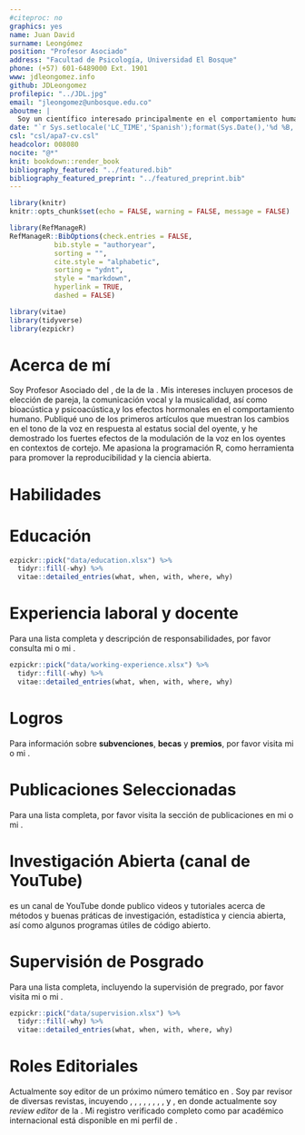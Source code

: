 ```yaml
---
#citeproc: no
graphics: yes
name: Juan David
surname: Leongómez
position: "Profesor Asociado"
address: "Facultad de Psicología, Universidad El Bosque"
phone: (+57) 601-6489000 Ext. 1901
www: jdleongomez.info
github: JDLeongomez
profilepic: "../JDL.jpg"
email: "jleongomez@unbosque.edu.co"
aboutme: |
  Soy un científico interesado principalmente en el comportamiento humano, así como en los métodos cuantitativos y la ciencia reproducible.
date: "`r Sys.setlocale('LC_TIME','Spanish');format(Sys.Date(),'%d %B, %Y')`"
csl: "csl/apa7-cv.csl"
headcolor: 008080
nocite: "@*"
knit: bookdown::render_book
bibliography_featured: "../featured.bib"
bibliography_featured_preprint: "../featured_preprint.bib"
---
```


```r
library(knitr)
knitr::opts_chunk$set(echo = FALSE, warning = FALSE, message = FALSE)

library(RefManageR)
RefManageR::BibOptions(check.entries = FALSE,
           bib.style = "authoryear",
           sorting = "",
           cite.style = "alphabetic",
           sorting = "ydnt",
           style = "markdown",
           hyperlink = TRUE,
           dashed = FALSE)

library(vitae)
library(tidyverse)
library(ezpickr)
```

# Acerca de mí

Soy Profesor Asociado del [\textcolor{teal}{Laboratorio de Análisis del Comportamiento Humano (LACH)}](https://www.psicologia.unbosque.edu.co/lach), de la [\textcolor{teal}{Facultad de Psicología}](https://www.uelbosque.edu.co/psicologia) de la [\textcolor{teal}{Universidad El Bosque}](https://www.uelbosque.edu.co/). Mis intereses incluyen procesos de elección de pareja, la comunicación vocal y la musicalidad, así como bioacústica y psicoacústica,y los efectos hormonales en el comportamiento humano. Publiqué uno de los primeros artículos que muestran los cambios en el tono de la voz en respuesta al estatus social del oyente, y he demostrado los fuertes efectos de la modulación de la voz en los oyentes en contextos de cortejo. Me apasiona la programación R, como herramienta para promover la reproducibilidad y la ciencia abierta.

# Habilidades

\begin{cvskills}
  \cvskill
    {Programación}
    {R (avanzado: todo el procesamiento de datos, análisis, diagramas y tablas -e incluso esta HV- hechas en R)}

  \cvskill
    {Informes reproducibles}
    {Markdown/Rmarkdown (incluyendo {\fontfamily{cmr}\selectfont\LaTeX} y HTML\faHtml5)}

  \cvskill
    {Investigación Cuantitativa}
    {Modelado estadístico, modelos de efectos mixtos, selección y promediación de modelos, \textit{Machine Learning}}

  \cvskill
    {Software}
    {R, RStudio, Praat, Audacity, InkScape, Mendeley, Zotero}

  \cvskill
    {Idiomas}
    {Inglés/Español}
\end{cvskills}

# Educación

```r
ezpickr::pick("data/education.xlsx") %>%
  tidyr::fill(-why) %>%
  vitae::detailed_entries(what, when, with, where, why)
```

# Experiencia laboral y docente

Para una lista completa y descripción de responsabilidades, por favor consulta mi [\textcolor{teal}{sitio web}](https://jdleongomez.info/es/#experience) o mi [\textcolor{teal}{CV detallada}](https://jdleongomez.info/es/files/jdl_cv_es.pdf).

```r
ezpickr::pick("data/working-experience.xlsx") %>%
  tidyr::fill(-why) %>%
  vitae::detailed_entries(what, when, with, where, why)
```

# Logros
Para información sobre **subvenciones**, **becas** y **premios**, por favor visita mi [\textcolor{teal}{sitio web}](https://jdleongomez.info/es/#accomplishments) o mi [\textcolor{teal}{CV detallada}](https://jdleongomez.info/es/files/jdl_cv_es.pdf).

# Publicaciones Seleccionadas

Para una lista completa, por favor visita la sección de publicaciones en mi [\textcolor{teal}{sitio web}](https://jdleongomez.info/es/publication/) o mi [\textcolor{teal}{CV detallada}](https://jdleongomez.info/es/files/jdl_cv_es.pdf).

## \textcolor{teal}{\textit{Preprints} y Artículos en Revisión Seleccionados}

\begingroup
\setlength{\parindent}{-0.5in}
\setlength{\leftskip}{0.5in}

::: {#refs_featured_preprint}
:::
\endgroup

## \textcolor{teal}{Artículos Seleccionados}

\begingroup
\setlength{\parindent}{-0.5in}
\setlength{\leftskip}{0.5in}

::: {#refs_featured}
:::
\endgroup

# Investigación Abierta (canal de YouTube)

[\textcolor{red}{\faYoutubePlay} \textcolor{teal}{Investigación Abierta} ](https://www.youtube.com/c/InvestigaciónAbierta) es un canal de YouTube donde publico videos y tutoriales acerca de métodos y buenas práticas de investigación, estadística y ciencia abierta, así como algunos programas útiles de código abierto.


# Supervisión de Posgrado

Para una lista completa, incluyendo la supervisión de pregrado, por favor visita mi [\textcolor{teal}{sitio web}](https://jdleongomez.info/es/team/#students) o mi [\textcolor{teal}{CV detallada}](https://jdleongomez.info/es/files/jdl_cv_es.pdf).

```r
ezpickr::pick("data/supervision.xlsx") %>%
  tidyr::fill(-why) %>%
  vitae::detailed_entries(what, when, with, where, why)
```

# Roles Editoriales

Actualmente soy editor de un próximo número temático en [\textcolor{teal}{Philosophical Transactions B}](https://royalsocietypublishing.org/journal/rstb). Soy par revisor de diversas revistas, incuyendo [\textcolor{teal}{Proceedings of the Royal Society B}](https://royalsocietypublishing.org/journal/rspb), [\textcolor{teal}{Royal Society Open Science}](https://royalsocietypublishing.org/journal/rsos), [\textcolor{teal}{Evolution and Human Behavior}](https://www.sciencedirect.com/journal/evolution-and-human-behavior), [\textcolor{teal}{Scientific Reports}](https://www.nature.com/srep/), [\textcolor{teal}{Basic and Applied Social Psychology}](https://www.tandfonline.com/toc/hbas20/current),
[\textcolor{teal}{Cortex}](https://www.journals.elsevier.com/cortex), [\textcolor{teal}{Perception}](https://journals.sagepub.com/home/pec),
[\textcolor{teal}{Evolutionary Psychology}](https://journals.sagepub.com/home/evp), y [\textcolor{teal}{Frontiers in Psychology}](https://www.frontiersin.org/journals/psychology), en donde actualmente soy *review editor* de la [\textcolor{teal}{\textit{Evolutionary Psychology specialty section}}](https://www.frontiersin.org/journals/psychology/sections/evolutionary-psychology). Mi registro verificado completo como par académico internacional está disponible en mi perfil de [\textcolor{teal}{Publons}](https://publons.com/researcher/1333339/juan-david-leongomez/).

<!-- *`r Sys.Date()`* -->
